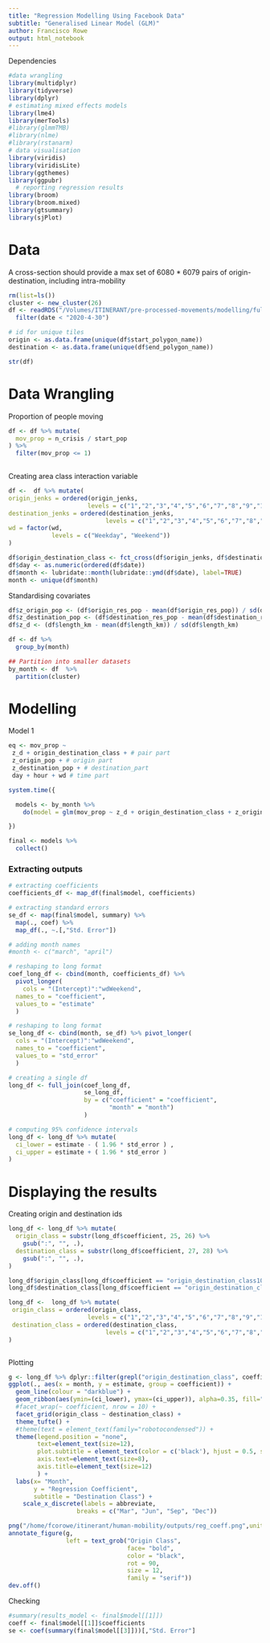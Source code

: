 ```yaml
---
title: "Regression Modelling Using Facebook Data"
subtitle: "Generalised Linear Model (GLM)"
author: Francisco Rowe
output: html_notebook
---
```


Dependencies
```r
#data wrangling
library(multidplyr) 
library(tidyverse) 
library(dplyr) 
# estimating mixed effects models 
library(lme4) 
library(merTools) 
#library(glmmTMB) 
#library(nlme)
#library(rstanarm)
# data visualisation 
library(viridis)
library(viridisLite)
library(ggthemes)
library(ggpubr)
  # reporting regression results
library(broom)
library(broom.mixed)
library(gtsummary)
library(sjPlot)
```


# Data
A cross-section should provide a max set of 6080 * 6079 pairs of origin-destination, including intra-mobility
```r
rm(list=ls())
cluster <- new_cluster(26)
df <- readRDS("/Volumes/ITINERANT/pre-processed-movements/modelling/full_period_mov_pop.rds") %>% 
  filter(date < "2020-4-30")

# id for unique tiles
origin <- as.data.frame(unique(df$start_polygon_name)) 
destination <- as.data.frame(unique(df$end_polygon_name))

str(df)
```

# Data Wrangling

Proportion of people moving
```r
df <- df %>% mutate(
  mov_prop = n_crisis / start_pop
) %>% 
  filter(mov_prop <= 1)
  
```


Creating area class interaction variable
```r
df <-  df %>% mutate(
origin_jenks = ordered(origin_jenks, 
                      levels = c("1","2","3","4","5","6","7","8","9","10")),
destination_jenks = ordered(destination_jenks, 
                           levels = c("1","2","3","4","5","6","7","8","9","10")),
wd = factor(wd,
            levels = c("Weekday", "Weekend"))
)

df$origin_destination_class <- fct_cross(df$origin_jenks, df$destination_jenks)
df$day <- as.numeric(ordered(df$date))
df$month <- lubridate::month(lubridate::ymd(df$date), label=TRUE) 
month <- unique(df$month)
```

Standardising covariates
```r
df$z_origin_pop <- (df$origin_res_pop - mean(df$origin_res_pop)) / sd(df$origin_res_pop)
df$z_destination_pop <- (df$destination_res_pop - mean(df$destination_res_pop)) / sd(df$destination_res_pop)
df$z_d <- (df$length_km - mean(df$length_km)) / sd(df$length_km)
```

```r
df <- df %>%
  group_by(month)

## Partition into smaller datasets
by_month <- df  %>% 
  partition(cluster)
```

# Modelling 

Model 1
```r
eq <- mov_prop ~ 
 z_d + origin_destination_class + # pair part 
 z_origin_pop + # origin part
 z_destination_pop + # destination_part 
 day + hour + wd # time part
```


```r
system.time({

  models <- by_month %>% 
    do(model = glm(mov_prop ~ z_d + origin_destination_class + z_origin_pop + z_destination_pop + day + hour + wd, data = ., family = binomial("logit"), weights = start_pop))

})


```

```r
final <- models %>% 
  collect()
```


### Extracting outputs
```r

# extracting coefficients
coefficients_df <- map_df(final$model, coefficients)

# extracting standard errors
se_df <- map(final$model, summary) %>% 
  map(., coef) %>% 
  map_df(., ~.[,"Std. Error"])

# adding month names
#month <- c("march", "april")

# reshaping to long format
coef_long_df <- cbind(month, coefficients_df) %>% 
  pivot_longer(
    cols = "(Intercept)":"wdWeekend", 
  names_to = "coefficient", 
  values_to = "estimate"
  )

# reshaping to long format
se_long_df <- cbind(month, se_df) %>% pivot_longer(
  cols = "(Intercept)":"wdWeekend", 
  names_to = "coefficient",
  values_to = "std_error"
  )

# creating a single df
long_df <- full_join(coef_long_df, 
                     se_long_df, 
                     by = c("coefficient" = "coefficient", 
                            "month" = "month") 
                     )

# computing 95% confidence intervals
long_df <- long_df %>% mutate(
  ci_lower = estimate - ( 1.96 * std_error ) ,
  ci_upper = estimate + ( 1.96 * std_error )
)
```

# Displaying the results

Creating origin and destination ids
```r
long_df <- long_df %>% mutate(
  origin_class = substr(long_df$coefficient, 25, 26) %>% 
    gsub(":", "", .),
  destination_class = substr(long_df$coefficient, 27, 28) %>% 
    gsub(":", "", .),
)

long_df$origin_class[long_df$coefficient == "origin_destination_class10:10"] = "10"
long_df$destination_class[long_df$coefficient == "origin_destination_class10:10"] = "10"

long_df <-  long_df %>% mutate(
 origin_class = ordered(origin_class, 
                      levels = c("1","2","3","4","5","6","7","8","9","10", "")),
 destination_class = ordered(destination_class, 
                           levels = c("1","2","3","4","5","6","7","8","9","10", ""))
)



```



Plotting

```r
g <- long_df %>% dplyr::filter(grepl("origin_destination_class", coefficient)) %>% 
ggplot(., aes(x = month, y = estimate, group = coefficient)) +
  geom_line(colour = "darkblue") + 
  geom_ribbon(aes(ymin=(ci_lower), ymax=(ci_upper)), alpha=0.35, fill="gray36") +
  #facet_wrap(~ coefficient, nrow = 10) +
  facet_grid(origin_class ~ destination_class) +
  theme_tufte() +
  #theme(text = element_text(family="robotocondensed")) +
  theme(legend.position = "none",
        text=element_text(size=12),
        plot.subtitle = element_text(color = c('black'), hjust = 0.5, size = 12,face = "bold"),
        axis.text=element_text(size=8),
        axis.title=element_text(size=12)
        ) +
  labs(x= "Month",
       y = "Regression Coefficient",
       subtitle = "Destination Class") +
    scale_x_discrete(labels = abbreviate,
                   breaks = c("Mar", "Jun", "Sep", "Dec"))

png("/home/fcorowe/itinerant/human-mobility/outputs/reg_coeff.png",units="in", width=10, height=10, res=300)
annotate_figure(g, 
                left = text_grob("Origin Class", 
                                 face= "bold", 
                                 color = "black", 
                                 rot = 90, 
                                 size = 12,
                                 family = "serif"))
dev.off()
```

Checking
```r
#summary(results_model <- final$model[[1]])
coeff <- final$model[[1]]$coefficients
se <- coef(summary(final$model[[3]]))[,"Std. Error"]

```




